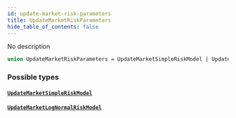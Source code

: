 ```yaml
---
id: update-market-risk-parameters
title: UpdateMarketRiskParameters
hide_table_of_contents: false
---
```



No description

```graphql
union UpdateMarketRiskParameters = UpdateMarketSimpleRiskModel | UpdateMarketLogNormalRiskModel
```


### Possible types

#### [`UpdateMarketSimpleRiskModel`](/docs/mainnet/graphql/objects/update-market-simple-risk-model)




#### [`UpdateMarketLogNormalRiskModel`](/docs/mainnet/graphql/objects/update-market-log-normal-risk-model)






